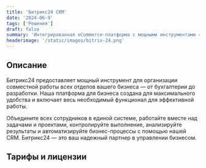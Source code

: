 ```yaml
---
title: 'Битрикс24 CRM'
date: '2024-06-9'
tags: ['Решения']
draft: false
summary: 'Интегрированная eCommerce-платформа с мощными инструментами «1С-Битрикс: Управление сайтом» и Битрикс24 для автоматизации вашего бизнеса'
headerimage: '/static/images/bitrix-24.png'
---
```


## Описание

Битрикс24 предоставляет мощный инструмент для организации совместной работы всех отделов вашего бизнеса — от бухгалтерии до разработки. Наша платформа для бизнеса создана для максимального удобства и включает весь необходимый функционал для эффективной работы.

Объедините всех сотрудников в единой системе, работайте вместе над задачами и проектами, контролируйте выполнение, анализируйте результаты и автоматизируйте бизнес-процессы с помощью нашей CRM. Битрикс24 — это ваш надежный партнер в управлении бизнесом.

## Тарифы и лицензии
